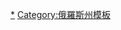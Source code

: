 {{navbox
|bodyclass=hlist
|name  = 薩哈林州行政區劃
|title = [[薩哈林州]]{{tsl|en|Administrative divisions of Sakhalin Oblast|萨哈林州行政区划|行政区划}}
|above = 州府：[[南薩哈林斯克]]
|imageleft = [[File:Sakhalin Oblast Coat of Arms.svg|40px|Coat of arms of Sakhalin Oblast]]
|image = [[File:Flag of Sakhalin Oblast.svg|40px|Flag of Sakhalin Oblast]]
|group1=区
|list1=
*[[薩哈林島亞歷山德羅夫斯克區]]
*[[阿尼瓦區]]
*[[多林斯克區]]
*[[霍爾姆斯克區]]
*[[科爾薩科夫區]]
*[[庫里爾斯克區]]
*[[馬卡羅夫區]]
*[[涅韋爾斯克區]]
*[[諾格利基區]]
*[[奧哈區]]
*[[波羅奈區]]
*[[北庫里爾斯克區]]
*[[斯米爾內赫區]]
*[[托馬里區]]
*[[特莫夫斯科耶區]]
*[[烏格列戈爾斯克區]]
*[[南庫里爾斯克區]]
|group2=市
|list2=
*[[萨哈林岛亚历山德罗夫斯克]]
*[[阿尼瓦]]
*[[多林斯克]]
*[[霍尔姆斯克]]
*[[科尔萨科夫]]
*[[庫里爾斯克]]
*[[马卡罗夫]]
*[[涅韦尔斯克]]
*[[奥哈]]
*[[波罗奈斯克]]
*[[北庫里爾斯克]]
*[[托马里]]
*[[乌格列戈尔斯克]]
*[[南萨哈林斯克]]
|group3=[[市級鎮]]
|list3=
*[[诺格利基]]
*[[沙赫乔尔斯克]]
*[[斯米尔内赫]]
*[[特莫夫斯科耶]]
*[[瓦赫鲁舍夫 (市级镇)|瓦赫鲁舍夫]]
*[[南庫里爾斯克]]
}}<noinclude>
[[Category:薩哈林州城市|*]][[Category:俄羅斯州模板]]
</noinclude>